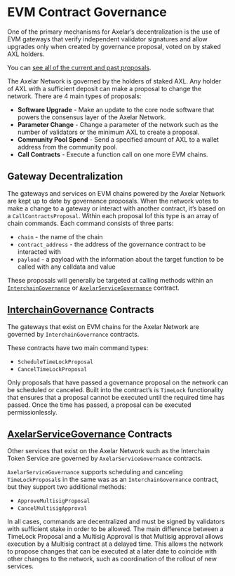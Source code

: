 # EVM Contract Governance

One of the primary mechanisms for Axelar’s decentralization is the use of EVM gateways that verify independent validator signatures and allow upgrades only when created by governance proposal, voted on by staked AXL holders.

You can [see all of the current and past proposals](https://www.mintscan.io/axelar/proposals).

The Axelar Network is governed by the holders of staked AXL. Any holder of AXL with a sufficient deposit can make a proposal to change the network. There are 4 main types of proposals:

- **Software Upgrade** - Make an update to the core node software that powers the consensus layer of the Axelar Network.
- **Parameter Change** - Change a parameter of the network such as the number of validators or the minimum AXL to create a proposal.
- **Community Pool Spend** - Send a specified amount of AXL to a wallet address from the community pool.
- **Call Contracts** - Execute a function call on one more EVM chains.

## Gateway Decentralization

The gateways and services on EVM chains powered by the Axelar Network are kept up to date by governance proposals. When the network votes to make a change to a gateway or interact with another contract, it’s based on a `CallContractsProposal`. Within each proposal lof this type is an array of chain commands. Each command consists of three parts:

- `chain` - the name of the chain
- `contract_address` - the address of the governance contract to be interacted with
- `payload` - a payload with the information about the target function to be called with any calldata and value

These proposals will generally be targeted at calling methods within an [`InterchainGovernance`](https://github.com/axelarnetwork/axelar-gmp-sdk-solidity/blob/main/contracts/governance/InterchainGovernance.sol) or [`AxelarServiceGovernance`](https://github.com/axelarnetwork/axelar-gmp-sdk-solidity/blob/main/contracts/governance/AxelarServiceGovernance.sol) contract.

## [InterchainGovernance](https://github.com/axelarnetwork/axelar-gmp-sdk-solidity/blob/main/contracts/governance/InterchainGovernance.sol) Contracts

The gateways that exist on EVM chains for the Axelar Network are governed by `InterchainGovernance` contracts.

These contracts have two main command types:

- `ScheduleTimeLockProposal`
- `CancelTimeLockProposal`

Only proposals that have passed a governance proposal on the network can be scheduled or canceled. Built into the contract’s is `TimeLock` functionality that ensures that a proposal cannot be executed until the required time has passed. Once the time has passed, a proposal can be executed permissionlessly.

## [AxelarServiceGovernance](https://github.com/axelarnetwork/axelar-gmp-sdk-solidity/blob/main/contracts/governance/AxelarServiceGovernance.sol) Contracts

Other services that exist on the Axelar Network such as the Interchain Token Service are governed by `AxelarServiceGovernance` contracts.

`AxelarServiceGovernance` supports scheduling and canceling `TimeLockProposal`s in the same was as an `InterchainGovernance` contract, but they support two additional methods:

- `ApproveMultisigProposal`
- `CancelMultisigApproval`

In all cases, commands are decentralized and must be signed by validators with sufficient stake in order to be allowed. The main difference between a TimeLock Proposal and a Multisig Approval is that Multisig approval allows execution by a Multisig contract at a delayed time. This allows the network to propose changes that can be executed at a later date to coincide with other changes to the network, such as coordination of the rollout of new services.
